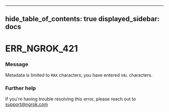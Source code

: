 

---
hide_table_of_contents: true
displayed_sidebar: docs
---


# ERR_NGROK_421

### Message
Metadata is limited to `MAX` characters; you have entered `VAL` characters.

<ErrorDetails error="err_ngrok_421" />



### Further help
If you're having trouble resolving this error, please reach out to [support@ngrok.com](mailto:support@ngrok.com?subject=Help%20with%20ERR_NGROK_421)

